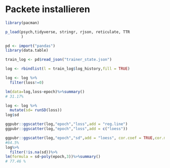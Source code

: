 
# Packete installieren
```r
library(pacman)

p_load(psych,tidyverse, stringr, rjson, reticulate, TTR
       )
```

```r
pd <- import("pandas")
library(data.table)

train_log <- pd$read_json("trainer_state.json")

log <- rbindlist(l = train_log$log_history,fill = TRUE)

log <- log %>%
  filter(loss!=0)

lm(data=log,loss~epoch)%>%summary()
# 31.17%

log <- log %>%
  mutate(sd= runSD(loss))
log$sd

ggpubr::ggscatter(log,"epoch","loss",add = "reg.line")
ggpubr::ggscatter(log,"epoch","loss",add = c("loess"))

ggpubr::ggscatter(log,"epoch","sd",add = "loess", cor.coef = TRUE,cor.method = "spearman")
#64.5%
log%>%
  filter(!is.na(sd))%>%
lm(formula = sd~poly(epoch,3))%>%summary()
# 77.46 %

```

